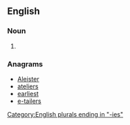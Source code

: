 ==English==

===Noun===
{{head|en|noun plural form}}

# {{plural of|realty|lang=en}}

===Anagrams===
* [[Aleister#English|Aleister]]
* [[ateliers#English|ateliers]]
* [[earliest#English|earliest]]
* [[e-tailers#English|e-tailers]]

[[Category:English plurals ending in "-ies"]]